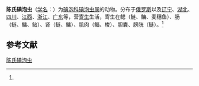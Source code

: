 {{Speciesbox
| name = 陈氏碘泡虫
| status = 
| status_system = 
| image = 
| genus = Myxobolus
| species = cheni
| authority = (Schulman, 1962)<ref name='id9535'>{{cite web| url =http://www.bioinfo.cn/db05/BjdwSpecies.php?action=view&id=9535| title =陈氏碘泡虫| work =《中国动物物种编目数据库》| publisher =中国科学院微生物研究所| author =中国科学院动物研究所| accessdate =2009-04-16| deadurl =yes| archiveurl =https://web.archive.org/web/20160305011053/http://www.bioinfo.cn/db05/BjdwSpecies.php?action=view&id=9535| archivedate =2016-03-05}}</ref>
}}

'''陈氏碘泡虫'''（[[学名|学名]]：{{lang|la|''Myxobolus cheni''}}）为[[碘泡科|碘泡科]][[碘泡虫属|碘泡虫属]]的动物。分布于[[俄罗斯|俄罗斯]]以及[[辽宁|辽宁]]、[[湖北|湖北]]、[[四川|四川]]、[[江西|江西]]、[[浙江|浙江]]、[[广东|广东]]等，营[[寄生|寄生]]生活，寄生在鳃（鲢、鳙、麦穗鱼）、肠（鲢、鳙、鲇）、肾（鲢、鳙）、肌肉（鲻、梭）、胆囊、膀胱（鲢）。<ref name='id9535'/>

== 参考文献 ==
{{reflist}}

{{Wikispecies|Myxobolus cheni}}

{{taxonbar}}

[[Category:碘泡虫属|陈氏碘泡虫]]


{{Cnidarian-stub}}
